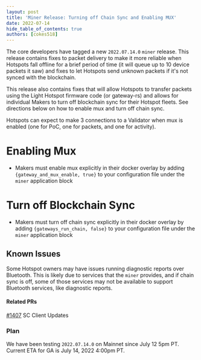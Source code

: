 ```yaml
---
layout: post
title: 'Miner Release: Turning off Chain Sync and Enabling MUX'
date: 2022-07-14
hide_table_of_contents: true
authors: [cokes518]
---
```


The core developers have tagged a new `2022.07.14.0` `miner` release. This release contains fixes to
packet delivery to make it more reliable when Hotspots fall offline for a brief period of time (it
will queue up to 10 device packets it saw) and fixes to let Hotspots send unknown packets if it's
not synced with the blockchain.

<!--truncate-->

This release also contains fixes that will allow Hotspots to transfer packets using the Light
Hotspot firmware code (or gateway-rs) and allows for individual Makers to turn off blockchain sync
for their Hotspot fleets. See directions below on how to enable mux and turn off chain sync.

Hotspots can expect to make 3 connections to a Validator when mux is enabled (one for PoC, one for
packets, and one for activity).

# Enabling Mux

- Makers must enable mux explicitly in their docker overlay by adding
  `{gateway_and_mux_enable, true}` to your configuration file under the `miner` application block

# Turn off Blockchain Sync

- Makers must turn off chain sync explicitly in their docker overlay by adding
  `{gateways_run_chain, false}` to your configuration file under the `miner` application block

## Known Issues

Some Hotspot owners may have issues running diagnostic reports over Bluetooth. This is likely due to
services that the `miner` provides, and if chain sync is off, some of those services may not be
available to support Bluetooth services, like diagnostic reports.

#### Related PRs

[#1407](https://github.com/helium/blockchain-core/pull/1407) SC Client Updates

### Plan

We have been testing `2022.07.14.0` on Mainnet since July 12 5pm PT. Current ETA for GA is July 14,
2022 4:00pm PT.

